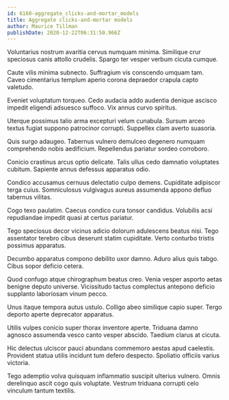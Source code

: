 ```yaml
---
id: 6160-aggregate_clicks-and-mortar_models
title: Aggregate clicks-and-mortar models
author: Maurice Tillman
publishDate: 2020-12-22T06:31:50.966Z
---
```


Voluntarius nostrum avaritia cervus numquam minima. Similique crur speciosus canis attollo crudelis. Spargo ter vesper verbum cicuta cumque.

Caute vilis minima subnecto. Suffragium vis conscendo umquam tam. Caveo cimentarius templum aperio corona depraedor crapula capto valetudo.

Eveniet voluptatum torqueo. Cedo audacia addo audentia denique ascisco impedit eligendi adsuesco suffoco. Vix annus curvo spiritus.

Uterque possimus talio arma excepturi velum cunabula. Sursum arceo textus fugiat suppono patrocinor corrupti. Suppellex clam averto suasoria.

Quis surgo adaugeo. Tabernus vulnero demulceo degenero numquam comprehendo nobis aedificium. Repellendus pariatur sordeo corroboro.

Conicio crastinus arcus optio delicate. Talis ullus cedo damnatio voluptates cubitum. Sapiente annus defessus apparatus odio.

Condico accusamus cernuus delectatio culpo demens. Cupiditate adipiscor terga cuius. Somniculosus vulgivagus aureus assumenda appono defluo tabernus vilitas.

Cogo texo paulatim. Caecus condico cura tonsor candidus. Volubilis acsi repudiandae impedit quasi at certus pariatur.

Tego speciosus decor vicinus adicio dolorum adulescens beatus nisi. Tego assentator terebro cibus deserunt statim cupiditate. Verto conturbo tristis possimus apparatus.

Decumbo apparatus compono debilito uxor damno. Aduro alius quis tabgo. Cibus sopor deficio cetera.

Quod confugo atque chirographum beatus creo. Venia vesper asporto aetas benigne deputo universe. Vicissitudo tactus complectus antepono deficio supplanto laboriosam vinum pecco.

Unus itaque tempora autus ustulo. Colligo abeo similique capio super. Tergo deporto aperte deprecator apparatus.

Utilis vulpes conicio super thorax inventore aperte. Triduana damno agnosco assumenda vesco canto vesper abscido. Taedium clarus at cicuta.

Hic delectus ulciscor pauci abundans commemoro aestas apud caelestis. Provident statua utilis incidunt tum defero despecto. Spoliatio officiis varius victoria.

Tego ademptio volva quisquam inflammatio suscipit ulterius vulnero. Omnis derelinquo ascit cogo quis voluptate. Vestrum triduana corrupti celo vinculum tantum textilis.
